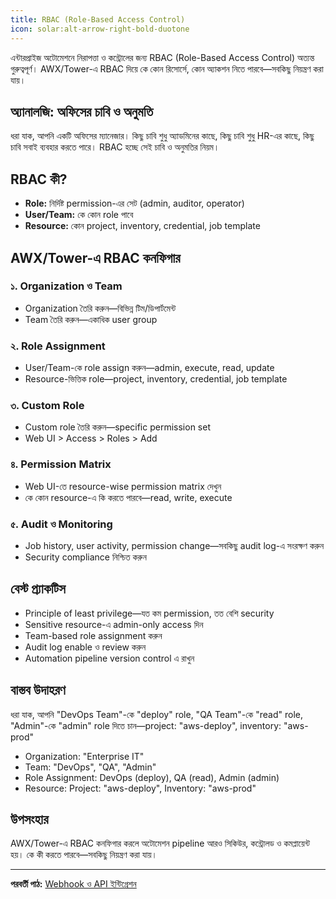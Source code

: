 ```yaml
---
title: RBAC (Role-Based Access Control)
icon: solar:alt-arrow-right-bold-duotone
---
```


এন্টারপ্রাইজ অটোমেশনে নিরাপত্তা ও কন্ট্রোলের জন্য RBAC (Role-Based Access Control) অত্যন্ত গুরুত্বপূর্ণ। AWX/Tower-এ RBAC দিয়ে কে কোন রিসোর্সে, কোন অ্যাকশন নিতে পারবে—সবকিছু নিয়ন্ত্রণ করা যায়।

## অ্যানালজি: অফিসের চাবি ও অনুমতি

ধরা যাক, আপনি একটি অফিসের ম্যানেজার। কিছু চাবি শুধু অ্যাডমিনের কাছে, কিছু চাবি শুধু HR-এর কাছে, কিছু চাবি সবাই ব্যবহার করতে পারে। RBAC হচ্ছে সেই চাবি ও অনুমতির নিয়ম।

## RBAC কী?

- **Role:** নির্দিষ্ট permission-এর সেট (admin, auditor, operator)
- **User/Team:** কে কোন role পাবে
- **Resource:** কোন project, inventory, credential, job template

## AWX/Tower-এ RBAC কনফিগার

### ১. Organization ও Team
- Organization তৈরি করুন—বিভিন্ন টিম/ডিপার্টমেন্ট
- Team তৈরি করুন—একাধিক user group

### ২. Role Assignment
- User/Team-কে role assign করুন—admin, execute, read, update
- Resource-ভিত্তিক role—project, inventory, credential, job template

### ৩. Custom Role
- Custom role তৈরি করুন—specific permission set
- Web UI > Access > Roles > Add

### ৪. Permission Matrix
- Web UI-তে resource-wise permission matrix দেখুন
- কে কোন resource-এ কি করতে পারবে—read, write, execute

### ৫. Audit ও Monitoring
- Job history, user activity, permission change—সবকিছু audit log-এ সংরক্ষণ করুন
- Security compliance নিশ্চিত করুন

## বেস্ট প্র্যাকটিস

- Principle of least privilege—যত কম permission, তত বেশি security
- Sensitive resource-এ admin-only access দিন
- Team-based role assignment করুন
- Audit log enable ও review করুন
- Automation pipeline version control এ রাখুন

## বাস্তব উদাহরণ

ধরা যাক, আপনি "DevOps Team"-কে "deploy" role, "QA Team"-কে "read" role, "Admin"-কে "admin" role দিতে চান—project: "aws-deploy", inventory: "aws-prod"

- Organization: "Enterprise IT"
- Team: "DevOps", "QA", "Admin"
- Role Assignment: DevOps (deploy), QA (read), Admin (admin)
- Resource: Project: "aws-deploy", Inventory: "aws-prod"

## উপসংহার

AWX/Tower-এ RBAC কনফিগার করলে অটোমেশন pipeline আরও সিকিউর, কন্ট্রোলড ও কমপ্লায়েন্ট হয়। কে কী করতে পারবে—সবকিছু নিয়ন্ত্রণ করা যায়।

---

**পরবর্তী পাঠ:** [Webhook ও API ইন্টিগ্রেশন](/ansible/awx-webhook-api)
